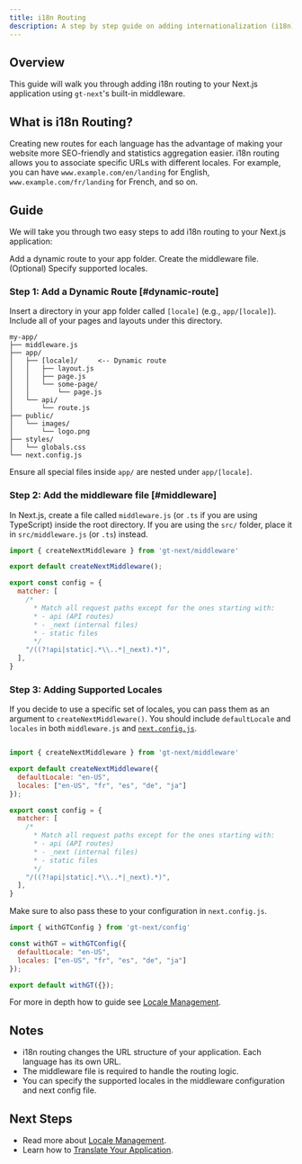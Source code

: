 ```yaml
---
title: i18n Routing
description: A step by step guide on adding internationalization (i18n) routing to your application
---
```


## Overview
This guide will walk you through adding i18n routing to your Next.js application using `gt-next`'s built-in middleware.

## What is i18n Routing?

Creating new routes for each language has the advantage of making your website more SEO-friendly and statistics aggregation easier.
i18n routing allows you to associate specific URLs with different locales.
For example, you can have `www.example.com/en/landing` for English, `www.example.com/fr/landing` for French, and so on.


## Guide

We will take you through two easy steps to add i18n routing to your Next.js application:

<Steps>
    <Step>
        Add a dynamic route to your app folder.
    </Step>
    <Step>
        Create the middleware file.
    </Step>
    <Step>
        (Optional) Specify supported locales.
    </Step>
</Steps>


### Step 1: Add a Dynamic Route [#dynamic-route]

Insert a directory in your app folder called `[locale]` (e.g., `app/[locale]`).
Include all of your pages and layouts under this directory.

```
my-app/
├── middleware.js
├── app/
│   ├── [locale]/     <-- Dynamic route
│   │   ├── layout.js
│   │   ├── page.js
│   │   └── some-page/
│   │       └── page.js
│   └── api/
│       └── route.js
├── public/
│   └── images/
│       └── logo.png
├── styles/
│   └── globals.css
└── next.config.js
```

Ensure all special files inside `app/` are nested under `app/[locale]`.



### Step 2: Add the middleware file [#middleware]

In Next.js, create a file called `middleware.js` (or `.ts` if you are using TypeScript) inside the root directory.
If you are using the `src/` folder, place it in `src/middleware.js` (or `.ts`) instead.

```js title="middleware.js" copy
import { createNextMiddleware } from 'gt-next/middleware'

export default createNextMiddleware();

export const config = {
  matcher: [
    /*
      * Match all request paths except for the ones starting with:
      * - api (API routes)
      * - _next (internal files)
      * - static files
      */
    "/((?!api|static|.*\\..*|_next).*)",
  ],
}
```



### Step 3: Adding Supported Locales

If you decide to use a specific set of locales, you can pass them as an argument to `createNextMiddleware()`.
You should include `defaultLocale` and `locales` in both `middleware.js` and [`next.config.js`](/docs/next/reference/locale-management#include-locales).

```js title="middleware.js" copy

import { createNextMiddleware } from 'gt-next/middleware'

export default createNextMiddleware({
  defaultLocale: "en-US",
  locales: ["en-US", "fr", "es", "de", "ja"]
});

export const config = {
  matcher: [
    /*
      * Match all request paths except for the ones starting with:
      * - api (API routes)
      * - _next (internal files)
      * - static files
      */
    "/((?!api|static|.*\\..*|_next).*)",
  ],
}
```

Make sure to also pass these to your configuration in `next.config.js`.

```js title="next.config.js" copy
import { withGTConfig } from 'gt-next/config'

const withGT = withGTConfig({
  defaultLocale: "en-US",
  locales: ["en-US", "fr", "es", "de", "ja"]
});

export default withGT({});
```

For more in depth how to guide see [Locale Management](/docs/next/reference/locale-management).


## Notes
 * i18n routing changes the URL structure of your application. Each language has its own URL.
 * The middleware file is required to handle the routing logic.
 * You can specify the supported locales in the middleware configuration and next config file.

## Next Steps
 * Read more about [Locale Management](/docs/next/reference/locale-management).
 * Learn how to [Translate Your Application](/docs/next/reference/translate-your-application).